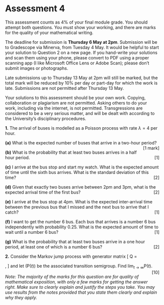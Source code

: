 # Assessment 4 {.unnumbered #A4}


::: {.mysummary}
This assessment counts as 4% of your final module grade. You should attempt both questions. You must show your working, and there are marks for the quality of your mathematical writing.

The deadline for submission is **Thursday 6 May at 2pm**. Submission will be to Gradescope via Minerva, from Tuesday 4 May. It would be helpful to start your solution to Question 2 on a new page. If you hand-write your solutions and scan them using your phone, please convert to PDF using a proper scanning app (I like Microsoft Office Lens or Adobe Scan); please don't submit images or photographs.

Late submissions up to Thursday 13 May at 2pm will still be marked, but	the total mark will be reduced by 10% per day or part-day for which the work is late. Submissions are not permitted after Thursday 13 May.

Your solutions to this assessment should be your own work. Copying, collaboration or plagiarism are not permitted. Asking others to do your work, including via the internet, is not permitted. Transgressions are considered to be a very serious matter, and will be dealt with according to the University's disciplinary procedures.
:::

:::: {.myq}
**1.** The arrival of buses is modelled as a Poisson process with rate $\lambda = 4$ per hour.

::: {.subq}
**(a)** What is the expected number of buses that arrive in a two-hour period?
[[1 mark]]{style="float:right"}
:::
::: {.subq}
**(b)** What is the probability that at least two buses arrives in a half hour period.
[[1]]{style="float:right"}
:::
::: {.subq}
**(c)** I arrive at the bus stop and start my watch. What is the expected amount
of time until the sixth bus arrives. What is the standard deviation of this
time? [[2]]{style="float:right"}
:::
::: {.subq}
**(d)** Given that exactly two buses arrive between 2pm and 3pm, what is the
expected arrival time of the first bus? [[2]]{style="float:right"}
:::
::: {.subq}
**(e)** I arrive at the bus stop at 4pm. What is the expected inter-arrival time
between the previous bus that I missed and the next bus to arrive that I
catch? [[1]]{style="float:right"}
:::
::: {.subq}
**(f)** I want to get the number 6 bus. Each bus that arrives is a number 6 bus
independently with probability 0.25. What is the expected amount of time
to wait until a number 6 bus? [[1]]{style="float:right"}
:::
::: {.subq}
**(g)** What is the probability that at least two buses arrive in a one hour period, at least one of which is a number 6 bus? [[2]]{style="float:right"}
:::
::::


::: {.myq}
**2.** Consider the Markov jump process with generator matrix
\[ \mathsf Q = \begin{pmatrix}
-2 &  2 &  0 &  0 &  0 \\
 3 & -3 &  0 &  0 &  0 \\
 0 &  1 & -2 &  1 &  0 \\
 0 &  0 &  3 & -5 &  2 \\
 0 & 0 & 0 & 0 & 0
\end{pmatrix} , \]
and let $(\mathsf P(t))$ be the associated transition semigroup. Find $\lim_{t \to \infty} \mathsf P(t)$.  [[10]]{style="float:right"}

*Note: The majority of the marks for this question are for quality of mathematical exposition, with only a few marks for getting the answer right. Make sure to clearly explain and justify the steps you take. You may use results from the notes provided that you state them clearly and explain why they apply.*
:::